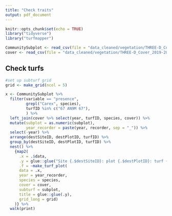 ```yaml
---
title: "Check traits"
output: pdf_document
---
```


```r
knitr::opts_chunk$set(echo = TRUE)
library("tidyverse")
library("turfmapper")

CommunitySubplot <- read_csv(file = "data_cleaned/vegetation/THREE-D_CommunitySubplot_2019-2022.csv")
cover <- read_csv(file = "data_cleaned/vegetation/THREE-D_Cover_2019-2022.csv")
```

## Check turfs

```r

#set up subturf grid
grid <- make_grid(ncol = 5)

x <- CommunitySubplot %>% 
  filter(variable == "presence",
         grepl("Carex", species),
         turfID %in% c("67 AN9M 67"),
         ) %>%
  left_join(cover %>% select(year, turfID, species, cover)) %>% 
  mutate(subplot = as.numeric(subplot),
         year_recorder = paste(year, recorder, sep = "_")) %>% 
  select(-year) %>% 
  arrange(destSiteID, destPlotID, turfID) %>% 
  group_by(destSiteID, destPlotID, turfID) %>% 
  nest() %>% 
    {map2(
      .x = .$data, 
      .y = glue::glue("Site {.$destSiteID}: plot {.$destPlotID}: turf {.$turfID}"),
      .f = ~make_turf_plot(
      data = .x, 
      year = year_recorder, 
      species = species, 
      cover = cover, 
      subturf = subplot, 
      title = glue::glue(.y), 
      grid_long = grid)
    )} %>% 
  walk(print)

```
